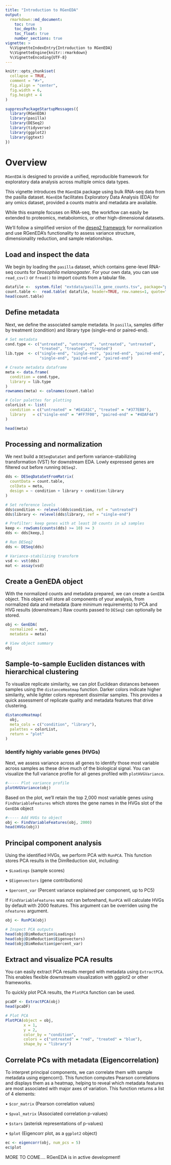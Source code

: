 ```yaml
---
title: "Introduction to RGenEDA"
output:
  rmarkdown::md_document:
    toc: true
    toc_depth: 3
    toc_float: true
    number_sections: true
vignette: >
  %\VignetteIndexEntry{Introduction to RGenEDA}
  %\VignetteEngine{knitr::rmarkdown}
  %\VignetteEncoding{UTF-8}
---
```


```r
knitr::opts_chunk$set(
  collapse = TRUE,
  comment = "#>",
  fig.align = "center",
  fig.width = 6,
  fig.height = 4
)

suppressPackageStartupMessages({
  library(RGenEDA)
  library(pasilla)
  library(DESeq2)
  library(tidyverse)
  library(ggplot2)
  library(ggtext)
})
```

# Overview

`RGenEDA` is designed to provide a unified, reproducible framework for exploratory data analysis across multiple omics data types.

This vignette introduces the `RGenEDA` package using bulk RNA-seq data from the pasilla dataset.
`RGenEDA` facilitates Exploratory Data Analysis (EDA) for any omics dataset, provided a counts matrix and metadata are available.

While this example focuses on RNA-seq, the workflow can easily be extended to proteomics, metabolomics, or other high-dimensional datasets.

We’ll follow a simplified version of the [deseq2 framework](https://www.bioconductor.org/packages/devel/bioc/vignettes/DESeq2/inst/doc/DESeq2.html) for normalization and use RGenEDA’s functionality to assess variance structure, dimensionality reduction, and sample relationships.


## Load and inspect the data

We begin by loading the `pasilla` dataset, which contains gene-level RNA-seq counts for *Drosophila melanogaster*.
For your own data, you can use `read_csv()` or `fread()` to import counts from a tabular file.

```r
datafile <-  system.file( "extdata/pasilla_gene_counts.tsv", package="pasilla" )
count.table <-  read.table( datafile, header=TRUE, row.names=1, quote="", comment.char="" )
head(count.table)

```

## Define metadata

Next, we define the associated sample metadata.
In `pasilla`, samples differ by treatment (condition) and library type (single-end or paired-end).
```r

# Set metadata
cond.type <- c("untreated", "untreated", "untreated", "untreated",
               "treated", "treated", "treated")
lib.type  <- c("single-end", "single-end", "paired-end", "paired-end",
               "single-end", "paired-end", "paired-end")

# Create metadata dataframe
meta <- data.frame(
  condition = cond.type,
  library = lib.type
)
rownames(meta) <- colnames(count.table)

# Color palettes for plotting
colorList <- list(
  condition = c("untreated" = "#E41A1C", "treated" = "#377EB8"),
  library   = c("single-end" = "#FF7F00", "paired-end" = "#4DAF4A")
)

head(meta)
```

## Processing and normalization

We next build a `DESeqDataSet` and perform variance-stabilizing transformation (VST) for downstream EDA.
Lowly expressed genes are filtered out before running `DESeq2.`

```r

dds <- DESeqDataSetFromMatrix(
  countData = count.table,
  colData = meta,
  design = ~ condition + library + condition:library
)

# Set reference levels
dds$condition <- relevel(dds$condition, ref = "untreated")
dds$library <- relevel(dds$library, ref = "single-end")

# Prefilter: keep genes with at least 10 counts in ≥3 samples
keep <- rowSums(counts(dds) >= 10) >= 3
dds <- dds[keep,]

# Run DESeq2
dds <- DESeq(dds)

# Variance-stabilizing transform
vsd <- vst(dds)
mat <- assay(vsd)
```

## Create a GenEDA object

With the normalized counts and metadata prepared, we can create a `GenEDA` object.
This object will store all components of your analysis, from normalized data and metadata (bare minimum requirements) to PCA and HVG results (downstream.) Raw counts passed to `DESeq2` can optionally be stored.


```r

obj <- GenEDA(
  normalized = mat,
  metadata = meta)

# View object summary
obj
```

## Sample-to-sample Eucliden distances with hierarchical clustering

To visualize replicate similarity, we can plot Euclidean distances between samples using the `distanceHeatmap` function.
Darker colors indicate higher similarity, while lighter colors represent dissimilar samples. This provides a quick assessment of replicate quality and metadata features that drive clustering. 

```r

distanceHeatmap(
  obj,
  meta_cols = c("condition", "library"),
  palettes = colorList,
  return = "plot"
)


```

### Identify highly variable genes (HVGs)

Next, we assess variance across all genes to identify those most variable across samples as these drive much of the biological signal. You can visualize the full variance profile for all genes profiled with `plotHVGVariance`.

```r

#----- Plot variance profile
plotHVGVariance(obj)

```

Based on the plot, we’ll retain the top 2,000 most variable genes using `FindVariableFeatures` which stores the gene names in the HVGs slot of the `GenEDA` object

```r

#----- Add HVGs to object
obj <- FindVariableFeatures(obj, 2000)
head(HVGs(obj))

```

## Principal component analysis

Using the identified HVGs, we perform PCA with `RunPCA`.
This function stores PCA results in the DimReduction slot, including:

•	`$Loadings` (sample scores)
	
•	`$Eigenvectors` (gene contributions)
	
•	`$percent_var` (Percent variance explained per component, up to PC5)

If `FindVariableFeatures` was not ran beforehand, `RunPCA` will calculate HVGs by default with 2000 features. This argument can be overriden using the `nfeatures` argument. 

```r

obj <- RunPCA(obj)

# Inspect PCA outputs
head(obj@DimReduction$Loadings)
head(obj@DimReduction$Eigenvectors)
head(obj@DimReduction$percent_var)

```

## Extract and visualize PCA results

You can easily extract PCA results merged with metadata using `ExtractPCA`.
This enables flexible downstream visualization with ggplot2 or other frameworks.

To quickly plot PCA results, the `PlotPCA` function can be used. 

```r

pcaDF <- ExtractPCA(obj)
head(pcaDF)

# Plot PCA
PlotPCA(object = obj,
        x = 1,
        y = 2,
        color_by = "condition",
        colors = c("untreated" = "red", "treated" = "blue"),
        shape_by = "library")

```

## Correlate PCs with metadata (Eigencorrelation)


To interpret principal components, we can correlate them with sample metadata using eigencorr().
This function computes Pearson correlations and displays them as a heatmap, helping to reveal which metadata features are most associated with major axes of variation. This function returns a list of 4 elements:

•	`$cor_matrix` (Pearson correlation values)
	
•	`$pval_matrix` (Associated correlation p-values)
	
•	`$stars` (asterisk representations of p-values)
	
•	`$plot` (Eigencorr plot, as a `ggplot2` object)


```r

ec <- eigencorr(obj, num_pcs = 5)
ec$plot

```

MORE TO COME....
RGenEDA is in active development!
